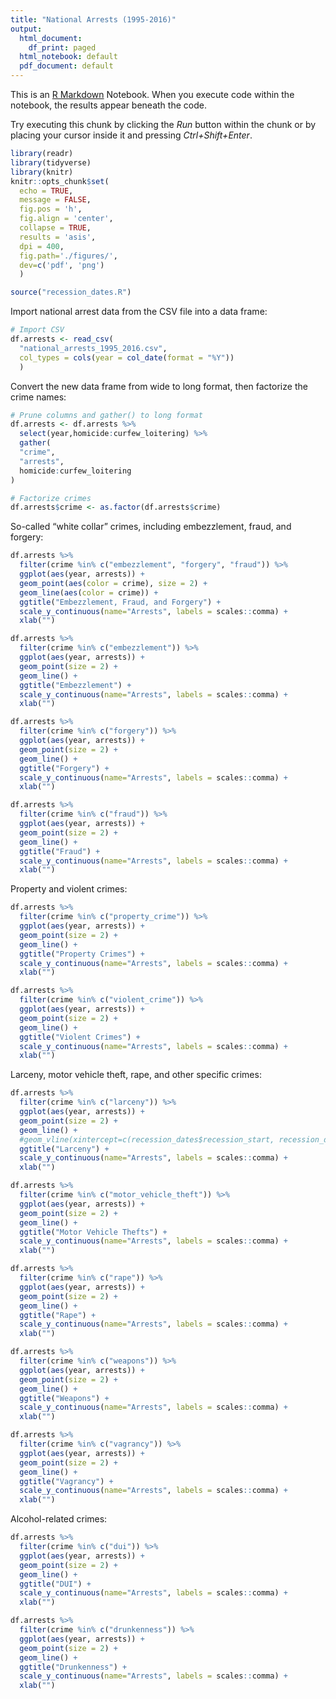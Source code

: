 ```yaml
---
title: "National Arrests (1995-2016)"
output:
  html_document:
    df_print: paged
  html_notebook: default
  pdf_document: default
---
```


This is an [R Markdown](http://rmarkdown.rstudio.com) Notebook. When you execute code within the notebook, the results appear beneath the code. 

Try executing this chunk by clicking the *Run* button within the chunk or by placing your cursor inside it and pressing *Ctrl+Shift+Enter*. 

```r
library(readr)
library(tidyverse)
library(knitr)
knitr::opts_chunk$set(
  echo = TRUE, 
  message = FALSE,
  fig.pos = 'h',
  fig.align = 'center',
  collapse = TRUE,
  results = 'asis',
  dpi = 400,
  fig.path='./figures/',
  dev=c('pdf', 'png')
  )

source("recession_dates.R")
```

Import national arrest data from the CSV file into a data frame:

```r
# Import CSV
df.arrests <- read_csv(
  "national_arrests_1995_2016.csv", 
  col_types = cols(year = col_date(format = "%Y"))
  )
```

Convert the new data frame from wide to long format, then factorize the crime names:

```r
# Prune columns and gather() to long format
df.arrests <- df.arrests %>% 
  select(year,homicide:curfew_loitering) %>%
  gather(
  "crime",
  "arrests",
  homicide:curfew_loitering
)

# Factorize crimes
df.arrests$crime <- as.factor(df.arrests$crime)
```

So-called "white collar" crimes, including embezzlement, fraud, and forgery:

```r
df.arrests %>%
  filter(crime %in% c("embezzlement", "forgery", "fraud")) %>%
  ggplot(aes(year, arrests)) +
  geom_point(aes(color = crime), size = 2) +
  geom_line(aes(color = crime)) +
  ggtitle("Embezzlement, Fraud, and Forgery") +
  scale_y_continuous(name="Arrests", labels = scales::comma) +
  xlab("")

df.arrests %>%
  filter(crime %in% c("embezzlement")) %>%
  ggplot(aes(year, arrests)) +
  geom_point(size = 2) +
  geom_line() +
  ggtitle("Embezzlement") +
  scale_y_continuous(name="Arrests", labels = scales::comma) +
  xlab("")

df.arrests %>%
  filter(crime %in% c("forgery")) %>%
  ggplot(aes(year, arrests)) +
  geom_point(size = 2) +
  geom_line() +
  ggtitle("Forgery") +
  scale_y_continuous(name="Arrests", labels = scales::comma) +
  xlab("")

df.arrests %>%
  filter(crime %in% c("fraud")) %>%
  ggplot(aes(year, arrests)) +
  geom_point(size = 2) +
  geom_line() +
  ggtitle("Fraud") +
  scale_y_continuous(name="Arrests", labels = scales::comma) +
  xlab("")
```

Property and violent crimes:

```r
df.arrests %>%
  filter(crime %in% c("property_crime")) %>%
  ggplot(aes(year, arrests)) +
  geom_point(size = 2) +
  geom_line() +
  ggtitle("Property Crimes") +
  scale_y_continuous(name="Arrests", labels = scales::comma) +
  xlab("")

df.arrests %>%
  filter(crime %in% c("violent_crime")) %>%
  ggplot(aes(year, arrests)) +
  geom_point(size = 2) +
  geom_line() +
  ggtitle("Violent Crimes") +
  scale_y_continuous(name="Arrests", labels = scales::comma) +
  xlab("")
```

Larceny, motor vehicle theft, rape, and other specific crimes:

```r
df.arrests %>%
  filter(crime %in% c("larceny")) %>%
  ggplot(aes(year, arrests)) +
  geom_point(size = 2) +
  geom_line() +
  #geom_vline(xintercept=c(recession_dates$recession_start, recession_dates$recession_end), linetype=4) +
  ggtitle("Larceny") +
  scale_y_continuous(name="Arrests", labels = scales::comma) +
  xlab("")

df.arrests %>%
  filter(crime %in% c("motor_vehicle_theft")) %>%
  ggplot(aes(year, arrests)) +
  geom_point(size = 2) +
  geom_line() +
  ggtitle("Motor Vehicle Thefts") +
  scale_y_continuous(name="Arrests", labels = scales::comma) +
  xlab("")

df.arrests %>%
  filter(crime %in% c("rape")) %>%
  ggplot(aes(year, arrests)) +
  geom_point(size = 2) +
  geom_line() +
  ggtitle("Rape") +
  scale_y_continuous(name="Arrests", labels = scales::comma) +
  xlab("")

df.arrests %>%
  filter(crime %in% c("weapons")) %>%
  ggplot(aes(year, arrests)) +
  geom_point(size = 2) +
  geom_line() +
  ggtitle("Weapons") +
  scale_y_continuous(name="Arrests", labels = scales::comma) +
  xlab("")

df.arrests %>%
  filter(crime %in% c("vagrancy")) %>%
  ggplot(aes(year, arrests)) +
  geom_point(size = 2) +
  geom_line() +
  ggtitle("Vagrancy") +
  scale_y_continuous(name="Arrests", labels = scales::comma) +
  xlab("")
```

Alcohol-related crimes:

```r
df.arrests %>%
  filter(crime %in% c("dui")) %>%
  ggplot(aes(year, arrests)) +
  geom_point(size = 2) +
  geom_line() +
  ggtitle("DUI") +
  scale_y_continuous(name="Arrests", labels = scales::comma) +
  xlab("")

df.arrests %>%
  filter(crime %in% c("drunkenness")) %>%
  ggplot(aes(year, arrests)) +
  geom_point(size = 2) +
  geom_line() +
  ggtitle("Drunkenness") +
  scale_y_continuous(name="Arrests", labels = scales::comma) +
  xlab("")
```
